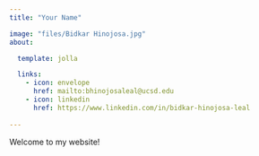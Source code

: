 ```yaml
---
title: "Your Name"

image: "files/Bidkar Hinojosa.jpg"
about:

  template: jolla

  links:
    - icon: envelope
      href: mailto:bhinojosaleal@ucsd.edu
    - icon: linkedin
      href: https://www.linkedin.com/in/bidkar-hinojosa-leal
      
---
```


Welcome to my website!